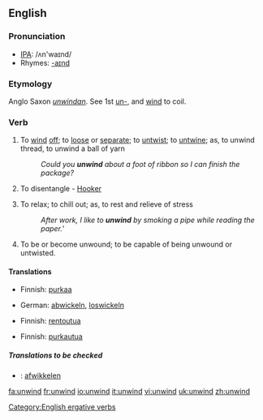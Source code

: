 ==English==
=== Pronunciation ===
*[[w:IPA|IPA]]: /ʌn'waɪnd/
*Rhymes: [[Rhymes:English:-aɪnd|-aɪnd]]
===Etymology===
Anglo Saxon ''[[unwindan]]''. See 1st [[un-]], and [[wind]] to coil.
===Verb===
{{irregverb|'''to unwind'''|'''[[unwinds]]'''|'''[[unwound]]'''|'''[[unwound]]'''|'''[[unwinding]]'''}}
#{{transitive}} To [[wind]] [[off]]; to [[loose]] or [[separate]]; to [[untwist]]; to [[untwine]]; as, to unwind thread, to unwind a ball of yarn
#:''Could you '''unwind''' about a foot of ribbon so I can finish the package?''
#{{context|transitive|obsolete}} To disentangle - [[Hooker]]
#{{context|intransitive|slang}} To relax; to chill out; as, to rest and relieve of stress
#:''After work, I like to '''unwind''' by smoking a pipe while reading the paper.'''
#{{intransitive}} To be or become unwound; to be capable of being unwound or untwisted.
==== Translations ====
{{trans-top|To wind off}}
*Finnish: [[purkaa]]
{{trans-mid}}
*German: [[abwickeln]], [[loswickeln]]
{{trans-bottom}}

{{trans-top|To disentangle}}
{{trans-mid}}
{{trans-bottom}}

{{trans-top|To relax;}}
*Finnish: [[rentoutua]]
{{trans-mid}}
{{trans-bottom}}

{{trans-top|To be or become unwound}}
*Finnish: [[purkautua]]
{{trans-mid}}
{{trans-bottom}}

=====Translations to be checked=====
{{checktrans}}
{{top}}
*{{ttbc|Dutch}}: [[afwikkelen]]
{{mid}}
{{bottom}}

[[Category:English ergative verbs]]

[[fa:unwind]]
[[fr:unwind]]
[[io:unwind]]
[[it:unwind]]
[[vi:unwind]]
[[uk:unwind]]
[[zh:unwind]]